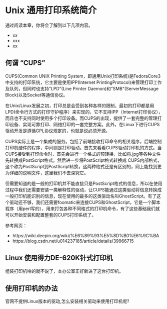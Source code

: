 # Unix 通用打印系统简介 {#chap:cups}

通过阅读本章，你将会了解到以下几项内容。

- xx
- xxx
- xx

## 何谓 “CUPS”

CUPS(Common UNIX Printing System，即通用Unix打印系统)是FedoraCore3中支持的打印系统，它主要是使用IPP(Internet PrintingProtocol)来管理打印工作及队列，但同时也支持”LPD”(Line Printer Daemon)和”SMB”(ServerMessage Block)以及Socket等通信协议。

在Unix/Linux发展之初，打印总是会受到各种各样的限制，最初的打印都是用LPD(命令行方式的打印守护程序）来实现的，它不支持IPP（Internet打印协议），而且也不支持同时使用多个打印设备。而CUPS的出现，提供了一套完整的管理打印设备、实现可靠打印、网络打印的一套完整方案。此外，在Linux下进行CUPS驱动开发是遵循GPL协议规定的，也就是说必须开源。

CUPS实际上是一个集成的服务。包括了前端接收打印命令的相关程序，后端控制打印机硬件的程序，中间则是打印驱动。首先来看看CUPS驱动打印机的方式。当CUPS接受到打印命令时，首先会进行一个格式的预转换，比如将.jpg等各种文件先转换成PostScript格式，然后进一步将PostScript格式转换成 CUPS内部格式，这个称为PostScript到PostScript转换，这两种格式还是有区别的，网上能找到更为详细的说明文件，这里我们不去深究它。

但需要知道的是一般的打印机并不能直接只是PostScript格式的信息，所以在使用过程中我们还需要安装一类解释性的驱动，让CUPS能通过这类驱动将信息转换成一般打印机能识别的信息，现在使用的最多的这类驱动名叫GhostScript。有了这个驱动还不够，我们还需要foomatic来连接CUPS和GhostScript，它是一个脚本程序（用perl写的），用来打包各种不同格式的打印机命令，有了这些基础我们就可以开始安装和配置整套的CUPS打印系统了。


参考网页：

- https://wiki.deepin.org/wiki/%E6%89%93%E5%8D%B0%E6%9C%BA
- https://blog.csdn.net/u014237185/article/details/39966715

## Linux 使用得力DE-620K针式打印机

组装打印机啥的就不说了，本办公室正好新进了这台打印机。


## 使用打印机的办法

官网不提供Linux版本的驱动,怎么安装相关驱动来使用打印机呢?